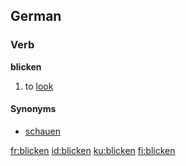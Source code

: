 ==German==

===Verb===
{{de-verb-reg|blick|blick|geblickt|haben}}
'''blicken'''

# to [[look]]

====Synonyms====
*[[schauen]]

[[fr:blicken]]
[[id:blicken]]
[[ku:blicken]]
[[fi:blicken]]